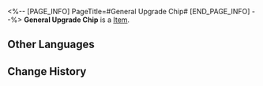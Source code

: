 <%-- [PAGE_INFO]
PageTitle=#General Upgrade Chip#
[END_PAGE_INFO] --%>
{{Item Infobox
|title       = General Upgrade Chip
|id          = 250233
|image       = Item General Upgrade Chip.png
|type        = 
|invCategory = 
|rarity      = 3
|effect      = Increases ATK and Max HP.
|description = A game item in Aetherium Wars. Aether Spirits will gain a special enhanced ability after equipping it.
}}
'''General Upgrade Chip''' is a [[Item]].

==Other Languages==
{{Other Languages
|en   = General Upgrade Chip
|zhs  = 泛用升级芯片
|zht  = 泛用升級晶片
|ja   = チップ「汎用性向上」
|ko   = 범용 업그레이드 칩
|es   = Chip de mejora general
|fr   = Puce de mise à jour générale
|ru   = Чип общего обновления
|th   = ชิปอัปเกรดทั่วไป
|vi   = Chip Nâng Cấp Chung
|de   = Chip: Allgemeines Upgrade
|id   = General Upgrade Chip
|pt   = Chip de Melhoria Geral
}}

==Change History==
{{Change History|2.0}}